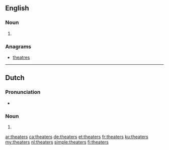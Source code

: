 ==English==

===Noun===
{{head|en|plural}}

# {{plural of|theater|lang=en}}

===Anagrams===
* [[theatres#English|theatres]]

----

==Dutch==

===Pronunciation===
* {{audio|Nl-theaters.ogg|Audio|lang=nl}}

===Noun===
{{head|nl|noun plural form}}

# {{nl-noun form of|pl|theater}}

[[ar:theaters]]
[[ca:theaters]]
[[de:theaters]]
[[et:theaters]]
[[fr:theaters]]
[[ku:theaters]]
[[my:theaters]]
[[nl:theaters]]
[[simple:theaters]]
[[fi:theaters]]